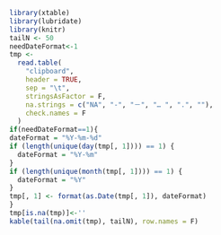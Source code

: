 ```r
library(xtable)
library(lubridate)
library(knitr)
tailN <- 50
needDateFormat<-1
tmp <-
  read.table(
    "clipboard",
    header = TRUE,
    sep = "\t",
    stringsAsFactor = F,
    na.strings = c("NA", "-", "－", "… ", ".", ""),
    check.names = F
  )
if(needDateFormat==1){
dateFormat = "%Y-%m-%d"
if (length(unique(day(tmp[, 1]))) == 1) {
  dateFormat = "%Y-%m"
}
if (length(unique(month(tmp[, 1]))) == 1) {
  dateFormat = "%Y"
}
tmp[, 1] <- format(as.Date(tmp[, 1]), dateFormat)
}
tmp[is.na(tmp)]<-''
kable(tail(na.omit(tmp), tailN), row.names = F)
```